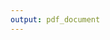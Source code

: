 ```yaml
---
output: pdf_document
---
```


```{=tex}
% Mudar margens para citação direta
\newenvironment{changemargin}[2]{%
    \begin{list}{}{%
        \setlength{\topsep}{0pt}%
        \setlength{\leftmargin}{#1}%
        \setlength{\rightmargin}{#2}%
        \setlength{\listparindent}{\parindent}%
        \setlength{\itemindent}{\parindent}%
        \setlength{\parsep}{\parskip}%
    }%
\item[]}{\end{list}}

\begin{figure}
    \includegraphics[width=15cm]{images/logo.png}
    \label{fig:ufabc}
    \vspace{2cm}
\end{figure}
   
\begin{center}
    \Large \textbf{Título} \vspace{0.5cm}
\end{center}

\begin{changemargin}{10cm}{0cm}
    \vspace{1.5cm}
    \noindent Relatório ou dissertação. 
    \vspace{3.5cm}
\end{changemargin}

\begin{onehalfspace}
\noindent
\textbf{Nome do aluno:} \\
\textbf{Assinatura do aluno:} \\
\textbf{Nome do orientador:} \\
\textbf{Assinatura do orientador:} \\
\textbf{Palavras-chave do projeto:} \\
\textbf{Área do conhecimento do projeto:} \\
\textbf{Bolsista:} \\
\end{onehalfspace}
\begin{center}
    \onehalfspacing
    São Bernardo

    \today
\end{center}

\date{\vspace{-2cm}} %\vspace{-5ex}
\newpage
```

